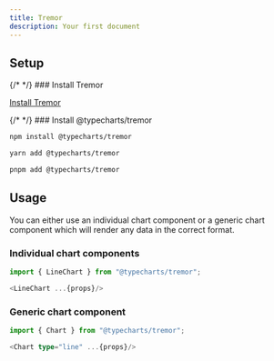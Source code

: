 ```yaml
---
title: Tremor
description: Your first document
---
```


## Setup


<Steps>
  <Step>
  {/*  */}
  ### Install Tremor

[Install Tremor](https://www.tremor.so/docs/getting-started/installation)

  </Step>

  <Step>
  {/*  */}
  ### Install @typecharts/tremor

```bash
npm install @typecharts/tremor

yarn add @typecharts/tremor

pnpm add @typecharts/tremor
```

  </Step>

</Steps>

## Usage

You can either use an individual chart component or a generic chart component which will render any data in the correct format.

### Individual chart components

```ts
import { LineChart } from "@typecharts/tremor";

<LineChart ...{props}/>
```

### Generic chart component

```ts
import { Chart } from "@typecharts/tremor";

<Chart type="line" ...{props}/>
```
